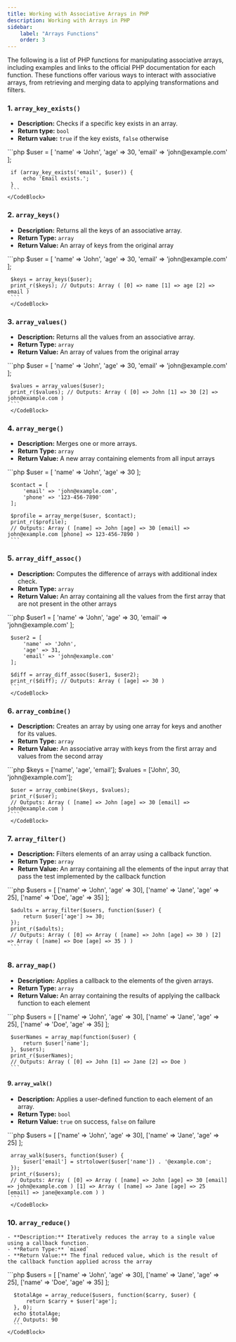 ```yaml
---
title: Working with Associative Arrays in PHP
description: Working with Arrays in PHP
sidebar:
    label: "Arrays Functions"
    order: 3
---
```


The following is a list of PHP functions for manipulating associative arrays, including examples and links to the official PHP documentation for each function. These functions offer various ways to interact with associative arrays, from retrieving and merging data to applying transformations and filters.

### 1. <LinkOut href="https://www.php.net/manual/en/function.array-key-exists.php"> `array_key_exists()`</LinkOut>
   - **Description:** Checks if a specific key exists in an array.
   - **Return type:** `bool`
   - **Return value:** `true` if the key exists, `false` otherwise   
   <CodeBlock title="Example: ">   
     ```php     
     $user = [
         'name' => 'John',
         'age' => 30,
         'email' => 'john@example.com'
     ];

     if (array_key_exists('email', $user)) {
         echo 'Email exists.';
     }
     ```
    </CodeBlock>   

### 2. <LinkOut href="https://www.php.net/manual/en/function.array-keys.php"> `array_keys()`</LinkOut>
   - **Description:** Returns all the keys of an associative array.
   - **Return Type:** `array`
   - **Return Value:** An array of keys from the original array
   <CodeBlock title="Example:">   
     ```php
     $user = [
         'name' => 'John',
         'age' => 30,
         'email' => 'john@example.com'
     ];

     $keys = array_keys($user);
     print_r($keys); // Outputs: Array ( [0] => name [1] => age [2] => email )
     ``` 
     </CodeBlock>   

### 3. <LinkOut href="https://www.php.net/manual/en/function.array-values.php"> `array_values()`</LinkOut>
   - **Description:** Returns all the values from an associative array.
   - **Return Type:** `array`
   - **Return Value:** An array of values from the original array
   <CodeBlock title="Example:">   
     ```php
     $user = [
         'name' => 'John',
         'age' => 30,
         'email' => 'john@example.com'
     ];

     $values = array_values($user);
     print_r($values); // Outputs: Array ( [0] => John [1] => 30 [2] => john@example.com )
     ```
     </CodeBlock>   
   

### 4. <LinkOut href="https://www.php.net/manual/en/function.array-merge.php"> `array_merge()`</LinkOut>
   - **Description:** Merges one or more arrays.
   - **Return Type:** `array`
   - **Return Value:** A new array containing elements from all input arrays
   <CodeBlock title="Example:">   
     ```php
     $user = [
         'name' => 'John',
         'age' => 30
     ];

     $contact = [
         'email' => 'john@example.com',
         'phone' => '123-456-7890'
     ];

     $profile = array_merge($user, $contact);
     print_r($profile); 
     // Outputs: Array ( [name] => John [age] => 30 [email] => john@example.com [phone] => 123-456-7890 )
     ```
   </CodeBlock>   
   
### 5. <LinkOut href="https://www.php.net/manual/en/function.array-diff-assoc.php"> `array_diff_assoc()`</LinkOut> 
   - **Description:** Computes the difference of arrays with additional index check.
   - **Return Type:** `array`
   - **Return Value:** An array containing all the values from the first array that are not present in the other arrays
   <CodeBlock title="Example:">
     ```php
     $user1 = [
         'name' => 'John',
         'age' => 30,
         'email' => 'john@example.com'
     ];

     $user2 = [
         'name' => 'John',
         'age' => 31,
         'email' => 'john@example.com'
     ];

     $diff = array_diff_assoc($user1, $user2);
     print_r($diff); // Outputs: Array ( [age] => 30 )
     ```
     </CodeBlock>   
   

### 6. <LinkOut href="https://www.php.net/manual/en/function.array-combine.php"> `array_combine()`</LinkOut> 
   - **Description:** Creates an array by using one array for keys and another for its values.
   - **Return Type:** `array`
   - **Return Value:** An associative array with keys from the first array and values from the second array
   <CodeBlock title="Example:">
     ```php
     $keys = ['name', 'age', 'email'];
     $values = ['John', 30, 'john@example.com'];

     $user = array_combine($keys, $values);
     print_r($user); 
     // Outputs: Array ( [name] => John [age] => 30 [email] => john@example.com )
     ```
     </CodeBlock>   
   

### 7. <LinkOut href="https://www.php.net/manual/en/function.array-filter.php"> `array_filter()`</LinkOut> 
   - **Description:** Filters elements of an array using a callback function.
   - **Return Type:** `array`
   - **Return Value:** An array containing all the elements of the input array that pass the test implemented by the callback function
   <CodeBlock title="Example:">
     ```php
     $users = [
         ['name' => 'John', 'age' => 30],
         ['name' => 'Jane', 'age' => 25],
         ['name' => 'Doe', 'age' => 35]
     ];

     $adults = array_filter($users, function($user) {
         return $user['age'] >= 30;
     });
     print_r($adults); 
     // Outputs: Array ( [0] => Array ( [name] => John [age] => 30 ) [2] => Array ( [name] => Doe [age] => 35 ) )
     ```
   </CodeBlock> 

### 8. <LinkOut href="https://www.php.net/manual/en/function.array-map.php"> `array_map()`</LinkOut> 
   - **Description:** Applies a callback to the elements of the given arrays.
   - **Return Type:** `array`
   - **Return Value:** An array containing the results of applying the callback function to each element
   <CodeBlock title="Example:">
     ```php
     $users = [
         ['name' => 'John', 'age' => 30],
         ['name' => 'Jane', 'age' => 25],
         ['name' => 'Doe', 'age' => 35]
     ];

     $userNames = array_map(function($user) {
         return $user['name'];
     }, $users);
     print_r($userNames); 
     // Outputs: Array ( [0] => John [1] => Jane [2] => Doe )
     ```
   </CodeBlock> 

#### 9. <LinkOut href="https://www.php.net/manual/en/function.array-walk.php"> `array_walk()`</LinkOut> 
   - **Description:** Applies a user-defined function to each element of an array.
   - **Return Type:** `bool`
   - **Return Value:** `true` on success, `false` on failure
   <CodeBlock title="Example:">
     ```php
     $users = [
         ['name' => 'John', 'age' => 30],
         ['name' => 'Jane', 'age' => 25]
     ];

     array_walk($users, function($user) {
         $user['email'] = strtolower($user['name']) . '@example.com';
     });
     print_r($users); 
     // Outputs: Array ( [0] => Array ( [name] => John [age] => 30 [email] => john@example.com ) [1] => Array ( [name] => Jane [age] => 25 [email] => jane@example.com ) )
     ```
     </CodeBlock> 
   

### 10. <LinkOut href="https://www.php.net/manual/en/function.array-reduce.php"> `array_reduce()`</LinkOut>
    - **Description:** Iteratively reduces the array to a single value using a callback function.
    - **Return Type:** `mixed`
    - **Return Value:** The final reduced value, which is the result of the callback function applied across the array
   <CodeBlock title="Example:">
      ```php
      $users = [
          ['name' => 'John', 'age' => 30],
          ['name' => 'Jane', 'age' => 25],
          ['name' => 'Doe', 'age' => 35]
      ];

      $totalAge = array_reduce($users, function($carry, $user) {
          return $carry + $user['age'];
      }, 0);
      echo $totalAge; 
      // Outputs: 90
      ```
    </CodeBlock> 
    

